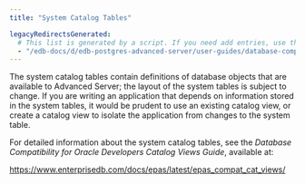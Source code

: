 ```yaml
---
title: "System Catalog Tables"

legacyRedirectsGenerated:
  # This list is generated by a script. If you need add entries, use the `legacyRedirects` key.
  - "/edb-docs/d/edb-postgres-advanced-server/user-guides/database-compatibility-for-oracle-developers-guide/13/system_catalog_tables.html"
---
```


<div id="system_catalog_tables" class="registered_link"></div>

The system catalog tables contain definitions of database objects that are available to Advanced Server; the layout of the system tables is subject to change. If you are writing an application that depends on information stored in the system tables, it would be prudent to use an existing catalog view, or create a catalog view to isolate the application from changes to the system table.

For detailed information about the system catalog tables, see the *Database Compatibility for Oracle Developers Catalog Views Guide*, available at:

<https://www.enterprisedb.com/docs/epas/latest/epas_compat_cat_views/>
